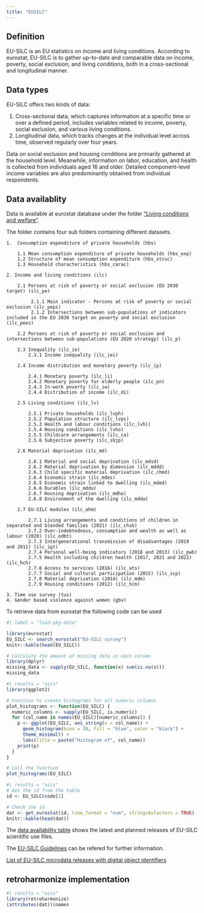 ```yaml
---
title: "EUSILC"
---
```


## Definition

EU-SILC is an EU statistics on income and living conditions. According to eurostat, EU-SILC is to gather up-to-date and comparable data on income, poverty, social exclusion, and living conditions, both in a cross-sectional and longitudinal manner.

## Data types

EU-SILC offers two kinds of data:

1.  Cross-sectional data, which captures information at a specific time or over a defined period, includes variables related to income, poverty, social exclusion, and various living conditions.
2.  Longitudinal data, which tracks changes at the individual level across time, observed regularly over four years.

Data on social exclusion and housing conditions are primarily gathered at the household level. Meanwhile, information on labor, education, and health is collected from individuals aged 16 and older. Detailed component-level income variables are also predominantly obtained from individual respondents.

## Data availablity

Data is available at eurostat database under the folder ["Living conditions and welfare"](https://ec.europa.eu/eurostat/web/main/data/database?node_code=livcon).

The folder contains four sub folders containing different datasets.

```         
1.  Consumption expenditure of private households (hbs)

    1.1 Mean consumption expenditure of private households (hbs_exp) 
    1.2 Structure of mean consumption expenditure (hbs_struc) 
    1.3 Household characteristics (hbs_carac)

2. Income and living conditions (ilc) 
    
    2.1 Persons at risk of poverty or social exclusion (EU 2030 target) (ilc_pe)

         2.1.1 Main indicator - Persons at risk of poverty or social exclusion (ilc_peps)
         2.1.2 Intersections between sub-populations of indicators included in the EU 2030 target on poverty and social exclusion (ilc_pees)
         
    2.2 Persons at risk of poverty or social exclusion and intersections between sub-populations (EU 2020 strategy) (ilc_p)
    
    2.3 Inequality (ilc_ie)
        2.3.1 Income inequality (ilc_iei)
        
    2.4 Income distribution and monetary poverty (ilc_ip)
        
        2.4.1 Monetary poverty (ilc_li)
        2.4.2 Monetary poverty for elderly people (ilc_pn)
        2.4.3 In-work poverty (ilc_iw)
        2.4.4 Distribution of income (ilc_di)
        
    2.5 Living conditions (ilc_lv)
    
        2.5.1 Private households (ilc_lvph) 
        2.5.2 Population structure (ilc_lvps) 
        2.5.3 Health and labour conditions (ilc_lvhl) 
        2.5.4 Housing conditions (ilc_lvho) 
        2.5.5 Childcare arrangements (ilc_ca) 
        2.5.6 Subjective poverty (ilc_sbjp) 
        
    2.6 Material deprivation (ilc_md)
    
        2.6.1 Material and social deprivation (ilc_mdsd)
        2.6.2 Material deprivation by dimension (ilc_mddd)
        2.6.3 Child specific material deprivation (ilc_chmd)
        2.6.4 Economic strain (ilc_mdes)
        2.6.5 Economic strain linked to dwelling (ilc_mded)
        2.6.6 Durables (ilc_mddu) 
        2.6.7 Housing deprivation (ilc_mdho) 
        2.6.8 Environment of the dwelling (ilc_mddw) 
        
    2.7 EU-SILC modules (ilc_ahm) 
    
        2.7.1 Living arrangements and conditions of children in separated and blended families (2021) (ilc_chsb) 
        2.7.2 Over-indebtedness, consumption and wealth as well as labour (2020) (ilc_odbt) 
        2.7.3 Intergenerational transmission of disadvantages (2019 and 2011) (ilc_igt) 
        2.7.4 Personal well-being indicators (2018 and 2013) (ilc_pwb)
        2.7.5 Health including children health (2017, 2021 and 2022) (ilc_hch)
        2.7.6 Access to services (2016) (ilc_ats)
        2.7.7 Social and cultural participation (2015) (ilc_scp)
        2.7.8 Material deprivation (2014) (ilc_mdm)
        2.7.9 Housing conditions (2012) (ilc_hcm)

3. Time use survey (tus)
4. Gender based violence against women (gbv)
```

To retrieve data from eurostat the following code can be used

```r
#| label = "load-pkg-data"

library(eurostat)
EU_SILC <- search_eurostat("EU-SILC survey")
knitr::kable(head(EU_SILC))

```


```r
# Calculate the amount of missing data in each column
library(dplyr)
missing_data <- sapply(EU_SILC, function(x) sum(is.na(x)))
missing_data
```


```r
#| results = "asis"
library(ggplot2)

# Function to create histograms for all numeric columns
plot_histograms <- function(EU_SILC) {
  numeric_columns <- sapply(EU_SILC, is.numeric)
  for (col_name in names(EU_SILC)[numeric_columns]) {
    p <- ggplot(EU_SILC, aes_string(x = col_name)) +
      geom_histogram(bins = 30, fill = "blue", color = "black") +
      theme_minimal() +
      labs(title = paste("Histogram of", col_name))
    print(p)
  }
}

# Call the function
plot_histograms(EU_SILC)
```

```r
#| results = "asis"
# Get the id from the table
id <- EU_SILC$code[1]

# Check the id
dat <- get_eurostat(id, time_format = "num", stringsAsFactors = TRUE)
knitr::kable(head(dat))
```



The [data availability table](https://ec.europa.eu/eurostat/documents/203647/771732/Datasets-availability-table.pdf) shows the latest and planned releases of EU-SILC scientific use files.

The [EU-SILC Guidelines ](https://ec.europa.eu/eurostat/documents/203647/16993001/Methodological+guidelines+2022+operation+v7.pdf/ec6bc779-6462-34aa-a8bd-256f8af34d31?t=1703153300474) can be refered for further information.

[List of EU-SILC microdata releases with digital object identifiers](https://ec.europa.eu/eurostat/documents/203647/203704/EU-SILC+microdata+with+DOIs.pdf/04b57b6d-803b-fa8d-bf6b-fe21fe6d1cb2?t=1703162264564)

## retroharmonize implementation

```r
#| results = "asis"
library(retroharmonize)
(attributes(dat))$names
```
